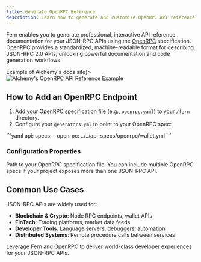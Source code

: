 ```yaml
---
title: Generate OpenRPC Reference
description: Learn how to generate and customize OpenRPC API reference documentation
---
```


Fern enables you to generate professional, interactive API reference documentation for your JSON-RPC APIs using the [OpenRPC](https://open-rpc.org/) specification. OpenRPC provides a standardized, machine-readable format for describing JSON-RPC 2.0 APIs, unlocking powerful documentation and code generation workflows.

<Frame caption={<a href="https://www.alchemy.com/docs/data/nft-api/api-reference/nft-ownership-endpoints/get-nf-ts-for-owner-v-3">Example of Alchemy's docs site</a>}>
  <img src="./alchemy-openrpc.png" alt="Alchemy's OpenRPC API Reference Example" />
</Frame>

## How to Add an OpenRPC Endpoint

1. Add your OpenRPC specification file (e.g., `openrpc.yaml`) to your `/fern` directory.
2. Configure your `generators.yml` to point to your OpenRPC spec:

<CodeBlock title='generators.yml'>
  ```yaml
  api:
    specs:
      - openrpc: ../../api-specs/openrpc/wallet.yml
  ```
</CodeBlock>

### Configuration Properties

<ParamField path="api.specs[].openrpc" required>
  Path to your OpenRPC specification file. You can include multiple OpenRPC specs if your project exposes more than one JSON-RPC API.
</ParamField>

## Common Use Cases

JSON-RPC APIs are widely used for:
- **Blockchain & Crypto**: Node RPC endpoints, wallet APIs
- **FinTech**: Trading platforms, market data feeds
- **Developer Tools**: Language servers, debuggers, automation
- **Distributed Systems**: Remote procedure calls between services

Leverage Fern and OpenRPC to deliver world-class developer experiences for your JSON-RPC APIs.
